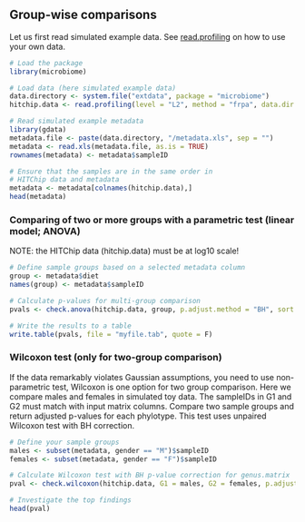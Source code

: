 

## Group-wise comparisons

Let us first read simulated example data.  See
[read.profiling](reading) on how to use your own data. 

```r
# Load the package
library(microbiome)  

# Load data (here simulated example data) 
data.directory <- system.file("extdata", package = "microbiome")
hitchip.data <- read.profiling(level = "L2", method = "frpa", data.dir = data.directory, log10 = TRUE)  

# Read simulated example metadata
library(gdata)
metadata.file <- paste(data.directory, "/metadata.xls", sep = "")
metadata <- read.xls(metadata.file, as.is = TRUE)
rownames(metadata) <- metadata$sampleID

# Ensure that the samples are in the same order in 
# HITChip data and metadata
metadata <- metadata[colnames(hitchip.data),]
head(metadata)
```

### Comparing of two or more groups with a parametric test (linear model; ANOVA)

NOTE: the HITChip data (hitchip.data) must be at log10 scale!

```r
# Define sample groups based on a selected metadata column
group <- metadata$diet
names(group) <- metadata$sampleID

# Calculate p-values for multi-group comparison
pvals <- check.anova(hitchip.data, group, p.adjust.method = "BH", sort = TRUE)

# Write the results to a table
write.table(pvals, file = "myfile.tab", quote = F)
```


### Wilcoxon test (only for two-group comparison)

If the data remarkably violates Gaussian assumptions, you need to use
non-parametric test, Wilcoxon is one option for two group
comparison. Here we compare males and females in simulated toy
data. The sampleIDs in G1 and G2 must match with input matrix
columns. Compare two sample groups and return adjusted p-values for
each phylotype. This test uses unpaired Wilcoxon test with BH
correction.

```r
# Define your sample groups
males <- subset(metadata, gender == "M")$sampleID
females <- subset(metadata, gender == "F")$sampleID

# Calculate Wilcoxon test with BH p-value correction for genus.matrix
pval <- check.wilcoxon(hitchip.data, G1 = males, G2 = females, p.adjust.method = "BH", sort = TRUE)  

# Investigate the top findings
head(pval)
```


